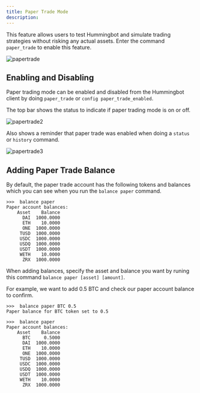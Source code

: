 ```yaml
---
title: Paper Trade Mode
description:
---
```


This feature allows users to test Hummingbot and simulate trading strategies without risking any actual assets. Enter the command `paper_trade` to enable this feature.

![papertrade](img/paper_trade.gif)

## Enabling and Disabling

Paper trading mode can be enabled and disabled from the Hummingbot client by doing `paper_trade` or `config paper_trade_enabled`.

The top bar shows the status to indicate if paper trading mode is on or off.

![papertrade2](img/paper_trade_mode2.png)

Also shows a reminder that paper trade was enabled when doing a `status` or `history` command.

![papertrade3](img/paper_trade_warning.png)

## Adding Paper Trade Balance

By default, the paper trade account has the following tokens and balances which you can see when you run the `balance paper` command.

```
>>>  balance paper
Paper account balances:
    Asset    Balance
      DAI  1000.0000
      ETH    10.0000
      ONE  1000.0000
     TUSD  1000.0000
     USDC  1000.0000
     USDQ  1000.0000
     USDT  1000.0000
     WETH    10.0000
      ZRX  1000.0000
```

When adding balances, specify the asset and balance you want by runing this command `balance paper [asset] [amount]`.

For example, we want to add 0.5 BTC and check our paper account balance to confirm.

```
>>>  balance paper BTC 0.5
Paper balance for BTC token set to 0.5

>>>  balance paper
Paper account balances:
    Asset    Balance
      BTC     0.5000
      DAI  1000.0000
      ETH    10.0000
      ONE  1000.0000
     TUSD  1000.0000
     USDC  1000.0000
     USDQ  1000.0000
     USDT  1000.0000
     WETH    10.0000
      ZRX  1000.0000
```
